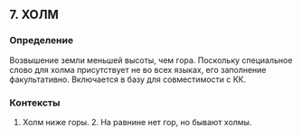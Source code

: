 ## 7. ХОЛМ
### Определение
Возвышение земли меньшей высоты, чем гора. Поскольку специальное слово для холма присутствует не во всех языках, его заполнение факультативно. Включается в базу для совместимости с КК.

### Контексты
1. Холм ниже горы. 2. На равнине нет гор, но бывают холмы.

